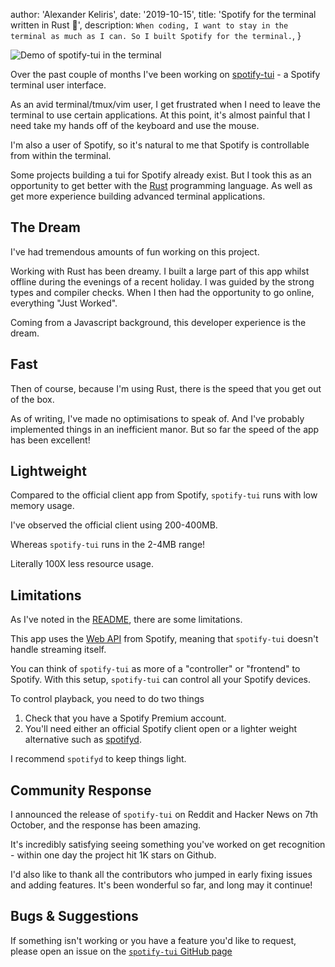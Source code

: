 
  author: 'Alexander Keliris',
  date: '2019-10-15',
  title: 'Spotify for the terminal written in Rust 🚀',
  description: `When coding, I want to stay in the terminal as much as I can. So I built Spotify for the terminal.`,
}


<Image src={demo} alt="Demo of spotify-tui in the terminal" />

Over the past couple of months I've been working on [spotify-tui](https://github.com/Rigellute/spotify-tui) - a Spotify terminal user interface.

As an avid terminal/tmux/vim user, I get frustrated when I need to leave the terminal to use certain applications. At this point, it's almost painful that I need take my hands off of the keyboard and use the mouse.

I'm also a user of Spotify, so it's natural to me that Spotify is controllable from within the terminal.

Some projects building a tui for Spotify already exist. But I took this as an opportunity to get better with the [Rust](https://www.rust-lang.org/) programming language. As well as get more experience building advanced terminal applications.

## The Dream

I've had tremendous amounts of fun working on this project.

Working with Rust has been dreamy. I built a large part of this app whilst offline during the evenings of a recent holiday. I was guided by the strong types and compiler checks. When I then had the opportunity to go online, everything "Just Worked".

Coming from a Javascript background, this developer experience is the dream.

## Fast

Then of course, because I'm using Rust, there is the speed that you get out of the box.

As of writing, I've made no optimisations to speak of. And I've probably implemented things in an inefficient manor. But so far the speed of the app has been excellent!

## Lightweight

Compared to the official client app from Spotify, `spotify-tui` runs with low memory usage.

I've observed the official client using 200-400MB.

Whereas `spotify-tui` runs in the 2-4MB range!

Literally 100X less resource usage.

## Limitations

As I've noted in the [README](https://github.com/Rigellute/spotify-tui#limitations), there are some limitations.

This app uses the [Web API](https://developer.spotify.com/documentation/web-api/) from Spotify, meaning that `spotify-tui` doesn't handle streaming itself.

You can think of `spotify-tui` as more of a "controller" or "frontend" to Spotify. With this setup, `spotify-tui` can control all your Spotify devices.

To control playback, you need to do two things

1. Check that you have a Spotify Premium account.
1. You'll need either an official Spotify client open or a lighter weight alternative such as [spotifyd](https://github.com/Spotifyd/spotifyd).

I recommend `spotifyd` to keep things light.

## Community Response

I announced the release of `spotify-tui` on Reddit and Hacker News on 7th October, and the response has been amazing.

It's incredibly satisfying seeing something you've worked on get recognition - within one day the project hit 1K stars on Github.

I'd also like to thank all the contributors who jumped in early fixing issues and adding features. It's been wonderful so far, and long may it continue!

## Bugs & Suggestions

If something isn't working or you have a feature you'd like to request, please open an issue on the [`spotify-tui` GitHub page](https://developer.spotify.com/documentation/web-api/)
